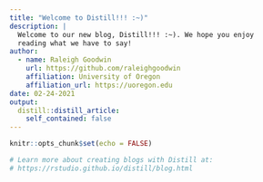 ```yaml
---
title: "Welcome to Distill!!! :~)"
description: |
  Welcome to our new blog, Distill!!! :~). We hope you enjoy 
  reading what we have to say!
author:
  - name: Raleigh Goodwin
    url: https://github.com/raleighgoodwin
    affiliation: University of Oregon
    affiliation_url: https://uoregon.edu
date: 02-24-2021
output:
  distill::distill_article:
    self_contained: false
---
```


```r
knitr::opts_chunk$set(echo = FALSE)

# Learn more about creating blogs with Distill at:
# https://rstudio.github.io/distill/blog.html

```



